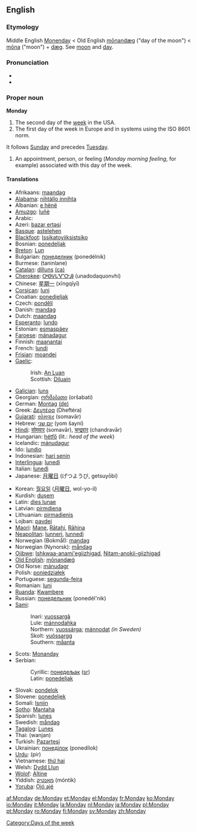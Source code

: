 ==English==

===Etymology===
Middle English [[Monenday]] < Old English [[monandæg|mōnandæg]] ("day of the moon") < [[mona#Old English|mōna]] ("moon") + [[dæg]]. See [[moon]] and [[day]].

===Pronunciation===
*{{IPA|/ˈmʌndeɪ/, /ˈmʌndiː/}}
*{{audio|en-us-Monday.ogg|Audio (US)}}

===Proper noun===
'''Monday'''

#The second day of the [[week]] in the USA.
#The first day of the week in Europe and in systems using the ISO 8601 norm.
It follows [[Sunday]] and precedes [[Tuesday]].
#An appointment, person, or feeling (''Monday morning feeling'', for example) associated with this day of the week.

====Translations====
{{top}}
*Afrikaans: [[maandag]]
*[[Alabama]]: [[nihtàllo inníhta]]
*Albanian: [[e hënë]]
*[[Amuzgo]]: [[luñè]]
*Arabic: {{ARchar|[[الإثنين]]}} {{IPAchar|(al-’iθnéːn)}}
*Azeri: [[bazar ertəsi]]
*[[Basque]]: [[astelehen]]
*[[Blackfoot]]: [[Issikatoyiiksistsiko]]
*Bosnian: [[ponedeljak#Bosnian|ponedeljak]] {{m}}
*[[Breton]]: [[Lun]] {{m}}
*Bulgarian: [[понеделник]] (ponedélnik) {{m}}
*Burmese: (taninlane)
*[[Catalan]]: [[dilluns]] {{m}} [[:ca:dilluns|(ca)]] 
*[[Cherokee]]: [[ᎤᎾᏙᏓᏉᏅᎯ]] (unadodaquonvhi)
*Chinese: [[星期一]] (xīngqīyī)
*[[Corsican]]: [[luni]]
*Croatian: [[ponedjeljak]] {{m}}
*Czech: [[pondělí]] {{n}}
*Danish: [[mandag]]
*Dutch: [[maandag]] {{m}}
*[[Esperanto]]: [[lundo]]
*Estonian: [[esmaspäev]]
*[[Faroese]]: [[mánadagur]] {{m}}
*Finnish: [[maanantai]]
*French: [[lundi]] {{m}}
*[[Frisian]]: [[moandei]]
*[[Gaelic]]:
*:Irish: [[An Luan]]
*:Scottish: [[Diluain]] {{m}}
*[[Galician]]: [[luns]]
*Georgian: [[ორშაბათი]] (oršabati)
*German: [[Montag]] {{m}} [[:de:Montag|(de)]] 
*Greek: [[Δευτέρα]] (Dheftéra) {{f}}
*[[Gujarati]]: [[સોમવાર]] (somavār)
*Hebrew: [[יום שני]] (yom šayní)
*[[Hindi]]: [[सोमवार]] (somavār), [[चन्द्रवार]] (chandravār)
*Hungarian: [[hétfő]] (lit.: ''head of the week'')
*Icelandic: [[mánudagur]] {{m}}
*Ido: [[lundio]]
*Indonesian: [[hari senin]]
*[[Interlingua]]: [[lunedi]]
*Italian: [[lunedì]] {{m}}
*Japanese: [[月曜日]] (げつようび, getsuyōbi)
{{mid}}
*Korean: [[월요일]] ([[月曜日]], wol-yo-il)
*Kurdish: [[duşem]]
*Latin: [[dies lunae]]
*Latvian: [[pirmdiena]]
*Lithuanian: [[pirmadienis]] {{m}}
*Lojban: [[pavdei]]
*[[Maori]]: [[Mane]], [[Rātahi]], [[Rāhina]]
*[[Neapolitan]]: [[lunnerì]], [[lunnedì]]
*Norwegian (Bokmål): [[mandag]]
*Norwegian (Nynorsk): [[måndag]]
*[[Ojibwe]]: [[Ishkwaa-anami'egiizhigad]], [[Nitam-anokii-giizhigad]]
*[[Old English]]: [[monandæg|mōnandæġ]]
*Old Norse: [[mánudagr]]
*Polish: [[poniedziałek]]
*Portuguese: [[segunda-feira]]
*Romanian: [[luni]] {{f}}
*[[Ruanda]]: [[Kwambere]]
*Russian: [[понедельник]] (ponedél'nik) {{m}}
*[[Sami]]:
*:Inari: [[vuossargâ]]
*:Lule: [[mánnodahka]]
*:Northern: [[vuossárga]]; [[mánnodat]] ''(in Sweden)''
*:Skolt: [[vuõssargg]]
*:Southern: [[måanta]]
*Scots: [[Monanday]]
*Serbian:
*:Cyrillic: [[понедељак]] ([[:sr:понедељак|sr]]) {{m}}
*:Latin: [[ponedeljak#Serbian|ponedeljak]] {{m}}
*Slovak: [[pondelok]] {{m}}
*Slovene: [[ponedeljek]] {{m}}
*Somali: [[Isniin]]
*[[Sotho]]: [[Mantaha]]
*Spanish: [[lunes]] {{m}}
*Swedish: [[måndag]] {{c}}
*[[Tagalog]]: [[Lunes]]
*Thai: {{THchar|[[วันจันทร์]]}} (wanjan)
*Turkish: [[Pazartesi]]
*Ukrainian: [[понеділок]] (ponedílok) {{m}}
*[[Urdu]]: {{FAchar|[[پیر]]}} (pir)
*Vietnamese: [[thứ hai]]
*Welsh: [[Dydd Llun]] {{m}}
*[[Wolof]]: [[Altine]]
*Yiddish: [[מאָנטיק]] (móntik)
*[[Yoruba]]: [[Ọjó ajé]]
{{bottom}}

[[Category:Days of the week]]

[[af:Monday]]
[[de:Monday]]
[[et:Monday]]
[[el:Monday]]
[[fr:Monday]]
[[ko:Monday]]
[[io:Monday]]
[[it:Monday]]
[[la:Monday]]
[[nl:Monday]]
[[ja:Monday]]
[[pl:Monday]]
[[pt:Monday]]
[[ro:Monday]]
[[fi:Monday]]
[[sv:Monday]]
[[zh:Monday]]